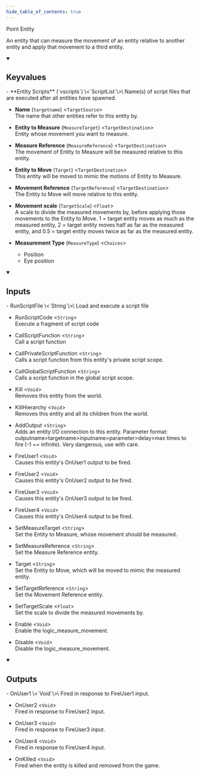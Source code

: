 ```yaml
---
hide_table_of_contents: true
---
```


Point Entity

An entity that can measure the movement of an entity relative to another entity and apply that movement to a third entity.

<details open>
<summary><h2>Keyvalues</h2></summary>
- **Entity Scripts** (`vscripts`) \<`ScriptList`\>\
Name(s) of script files that are executed after all entities have spawned.

- **Name** (`targetname`) \<`TargetSource`\>\
The name that other entities refer to this entity by.

- **Entity to Measure** (`MeasureTarget`) \<`TargetDestination`\>\
Entity whose movement you want to measure.

- **Measure Reference** (`MeasureReference`) \<`TargetDestination`\>\
The movement of Entity to Measure will be measured relative to this entity.

- **Entity to Move** (`Target`) \<`TargetDestination`\>\
This entity will be moved to mimic the motions of Entity to Measure.

- **Movement Reference** (`TargetReference`) \<`TargetDestination`\>\
The Entity to Move will move relative to this entity.

- **Movement scale** (`TargetScale`) \<`Float`\>\
A scale to divide the measured movements by, before applying those movements to the Entity to Move. 1 = target entity moves as much as the measured entity, 2 = target entity moves half as far as the measured entity, and 0.5 = target entity moves twice as far as the measured entity.

- **Measurement Type** (`MeasureType`) \<`Choices`\>
  - Position 
  - Eye position 



 </details>
<details open>
<summary><h2>Inputs</h2></summary>
- RunScriptFile \<`String`\>\
Load and execute a script file

- RunScriptCode \<`String`\>\
Execute a fragment of script code

- CallScriptFunction \<`String`\>\
Call a script function

- CallPrivateScriptFunction \<`String`\>\
Calls a script function from this entity's private script scope.

- CallGlobalScriptFunction \<`String`\>\
Calls a script function in the global script scope.

- Kill \<`Void`\>\
Removes this entity from the world.

- KillHierarchy \<`Void`\>\
Removes this entity and all its children from the world.

- AddOutput \<`String`\>\
Adds an entity I/O connection to this entity. Parameter format: outputname&gt;targetname>inputname&gt;parameter&gt;delay&gt;max times to fire (-1 == infinite). Very dangerous, use with care.

- FireUser1 \<`Void`\>\
Causes this entity's OnUser1 output to be fired.

- FireUser2 \<`Void`\>\
Causes this entity's OnUser2 output to be fired.

- FireUser3 \<`Void`\>\
Causes this entity's OnUser3 output to be fired.

- FireUser4 \<`Void`\>\
Causes this entity's OnUser4 output to be fired.

- SetMeasureTarget \<`String`\>\
Set the Entity to Measure, whose movement should be measured.

- SetMeasureReference \<`String`\>\
Set the Measure Reference entity.

- Target \<`String`\>\
Set the Entity to Move, which will be moved to mimic the measured entity.

- SetTargetReference \<`String`\>\
Set the Movement Reference entity.

- SetTargetScale \<`Float`\>\
Set the scale to divide the measured movements by.

- Enable \<`Void`\>\
Enable the logic_measure_movement.

- Disable \<`Void`\>\
Disable the logic_measure_movement.


 </details>
<details open>
<summary><h2>Outputs</h2></summary>
- OnUser1 \<`Void`\>\
Fired in response to FireUser1 input.

- OnUser2 \<`Void`\>\
Fired in response to FireUser2 input.

- OnUser3 \<`Void`\>\
Fired in response to FireUser3 input.

- OnUser4 \<`Void`\>\
Fired in response to FireUser4 input.

- OnKilled \<`Void`\>\
Fired when the entity is killed and removed from the game.


 </details>